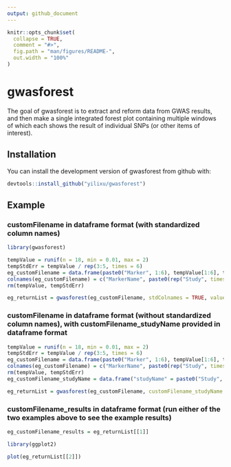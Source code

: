 ```yaml
---
output: github_document
---
```


<!-- README.md is generated from README.Rmd. Please edit that file -->

```r
knitr::opts_chunk$set(
  collapse = TRUE,
  comment = "#>",
  fig.path = "man/figures/README-",
  out.width = "100%"
)
```
# gwasforest

<!-- badges: start -->
<!-- badges: end -->

The goal of gwasforest is to extract and reform data from GWAS results, and then make a single integrated forest plot containing multiple windows of which each shows the result of individual SNPs (or other items of interest).

## Installation

You can install the development version of gwasforest from github with:

``` r
devtools::install_github("yilixu/gwasforest")
```

## Example

### customFilename in dataframe format (with standardized column names)

```r
library(gwasforest)

tempValue = runif(n = 18, min = 0.01, max = 2)
tempStdErr = tempValue / rep(3:5, times = 6)
eg_customFilename = data.frame(paste0("Marker", 1:6), tempValue[1:6], tempStdErr[1:6], tempValue[7:12], tempStdErr[7:12], tempValue[13:18], tempStdErr[13:18], stringsAsFactors = FALSE)
colnames(eg_customFilename) = c("MarkerName", paste0(rep("Study", times = 6), rep(1:3, each = 2), rep(c("__Value", "__StdErr"), times = 3)))
rm(tempValue, tempStdErr)
```

```r
eg_returnList = gwasforest(eg_customFilename, stdColnames = TRUE, valueFormat = "Effect", metaStudy = "Study1", colorMode = "duo")
```

### customFilename in dataframe format (without standardized column names), with customFilename_studyName provided in dataframe format
```r
tempValue = runif(n = 18, min = 0.01, max = 2)
tempStdErr = tempValue / rep(3:5, times = 6)
eg_customFilename = data.frame(paste0("Marker", 1:6), tempValue[1:6], tempStdErr[1:6], tempValue[7:12], tempStdErr[7:12], tempValue[13:18], tempStdErr[13:18], stringsAsFactors = FALSE)
colnames(eg_customFilename) = c("MarkerName", paste0(rep("Study", times = 6), rep(1:3, each = 2), sample(LETTERS, 6)))
rm(tempValue, tempStdErr)
eg_customFilename_studyName = data.frame("studyName" = paste0("Study", 1:3), stringsAsFactors = FALSE)
```

```r
eg_returnList = gwasforest(eg_customFilename, customFilename_studyName = eg_customFilename_studyName, stdColnames = FALSE, customColnames = c("Value", "StdErr"), valueFormat = "Effect", metaStudy = "Study1", colorMode = "duo")
```

### customFilename_results in dataframe format (run either of the two examples above to see the example results)
```r
eg_customFilename_results = eg_returnList[[1]]
```

```r
library(ggplot2)

plot(eg_returnList[[2]])
```
